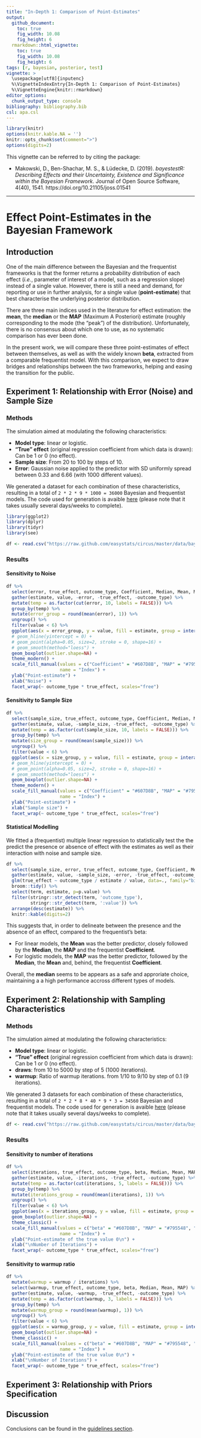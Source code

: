 ---
title: "In-Depth 1: Comparison of Point-Estimates"
output: 
  github_document:
    toc: true
    fig_width: 10.08
    fig_height: 6
  rmarkdown::html_vignette:
    toc: true
    fig_width: 10.08
    fig_height: 6
tags: [r, bayesian, posterior, test]
vignette: >
  \usepackage[utf8]{inputenc}
  %\VignetteIndexEntry{In-Depth 1: Comparison of Point-Estimates}
  %\VignetteEngine{knitr::rmarkdown}
editor_options: 
  chunk_output_type: console
bibliography: bibliography.bib
csl: apa.csl
---

```{r message=FALSE, warning=FALSE, include=FALSE}
library(knitr)
options(knitr.kable.NA = '')
knitr::opts_chunk$set(comment=">")
options(digits=2)
```


This vignette can be referred to by citing the package:

- Makowski, D., Ben-Shachar, M. S., \& Lüdecke, D. (2019). *bayestestR: Describing Effects and their Uncertainty, Existence and Significance within the Bayesian Framework*. Journal of Open Source Software, 4(40), 1541. https://doi.org/10.21105/joss.01541

---

# Effect Point-Estimates in the Bayesian Framework


## Introduction 

One of the main difference between the Bayesian and the frequentist frameworks is that the former returns a probability distribution of each effect (*i.e.*, parameter of interest of a model, such as a regression slope) instead of a single value. However, there is still a need and demand, for reporting or use in further analysis, for a single value (**point-estimate**) that best characterise the underlying posterior distribution.

There are three main indices used in the literature for effect estimation: the **mean**, the **median** or the **MAP** (Maximum A Posteriori) estimate (roughly corresponding to the mode (the "peak") of the distribution). Unfortunately, there is no consensus about which one to use, as no systematic comparison has ever been done.

In the present work, we will compare these three point-estimates of effect between themselves, as well as with the widely known **beta**, extracted from a comparable frequentist model. With this comparison, we expect to draw bridges and relationships between the two frameworks, helping and easing the transition for the public.


## Experiment 1: Relationship with Error (Noise) and Sample Size


### Methods


The simulation aimed at modulating the following characteristics:

- **Model type**: linear or logistic.
- **"True" effect** (original regression coefficient from which data is drawn): Can be 1 or 0 (no effect).
- **Sample size**: From 20 to 100 by steps of 10.
- **Error**: Gaussian noise applied to the predictor with SD uniformly spread between 0.33 and 6.66 (with 1000 different values).

We generated a dataset for each combination of these characteristics, resulting in a total of `2 * 2 * 9 * 1000 = 36000` Bayesian and frequentist models. The code used for generation is avaible [here](https://easystats.github.io/circus/articles/bayesian_indices.html) (please note that it takes usually several days/weeks to complete).

```{r message=FALSE, warning=FALSE}
library(ggplot2)
library(dplyr)
library(tidyr)
library(see)

df <- read.csv("https://raw.github.com/easystats/circus/master/data/bayesSim_study1.csv")
```




### Results


#### Sensitivity to Noise

```{r, message=FALSE, warning=FALSE}
df %>%
  select(error, true_effect, outcome_type, Coefficient, Median, Mean, MAP) %>%
  gather(estimate, value, -error, -true_effect, -outcome_type) %>%
  mutate(temp = as.factor(cut(error, 10, labels = FALSE))) %>% 
  group_by(temp) %>% 
  mutate(error_group = round(mean(error), 1)) %>% 
  ungroup() %>% 
  filter(value < 6) %>% 
  ggplot(aes(x = error_group, y = value, fill = estimate, group = interaction(estimate, error_group))) +
  # geom_hline(yintercept = 0) +
  # geom_point(alpha=0.05, size=2, stroke = 0, shape=16) +
  # geom_smooth(method="loess") +
  geom_boxplot(outlier.shape=NA) +
  theme_modern() +
  scale_fill_manual(values = c("Coefficient" = "#607D8B", "MAP" = "#795548", "Mean" = "#FF9800", "Median" = "#FFEB3B"),
                    name = "Index") +
  ylab("Point-estimate") +
  xlab("Noise") +
  facet_wrap(~ outcome_type * true_effect, scales="free") 
```


#### Sensitivity to Sample Size

```{r, message=FALSE, warning=FALSE}
df %>%
  select(sample_size, true_effect, outcome_type, Coefficient, Median, Mean, MAP) %>%
  gather(estimate, value, -sample_size, -true_effect, -outcome_type) %>%
  mutate(temp = as.factor(cut(sample_size, 10, labels = FALSE))) %>% 
  group_by(temp) %>% 
  mutate(size_group = round(mean(sample_size))) %>% 
  ungroup() %>% 
  filter(value < 6) %>% 
  ggplot(aes(x = size_group, y = value, fill = estimate, group = interaction(estimate, size_group))) +
  # geom_hline(yintercept = 0) +
  # geom_point(alpha=0.05, size=2, stroke = 0, shape=16) +
  # geom_smooth(method="loess") +
  geom_boxplot(outlier.shape=NA) +
  theme_modern() +
  scale_fill_manual(values = c("Coefficient" = "#607D8B", "MAP" = "#795548", "Mean" = "#FF9800", "Median" = "#FFEB3B"),
                    name = "Index") +
  ylab("Point-estimate") +
  xlab("Sample size") +
  facet_wrap(~ outcome_type * true_effect, scales="free")
```



#### Statistical Modelling

We fitted a (frequentist) multiple linear regression to statistically test the the predict the presence or absence of effect with the estimates as well as their interaction with noise and sample size.

```{r, message=FALSE, warning=FALSE}
df %>%
  select(sample_size, error, true_effect, outcome_type, Coefficient, Median, Mean, MAP) %>%
  gather(estimate, value, -sample_size, -error, -true_effect, -outcome_type) %>%
  glm(true_effect ~ outcome_type / estimate / value, data=., family="binomial") %>%
  broom::tidy() %>%
  select(term, estimate, p=p.value) %>%
  filter(stringr::str_detect(term, 'outcome_type'),
         stringr::str_detect(term, ':value')) %>%
  arrange(desc(estimate)) %>% 
  knitr::kable(digits=2) 
```


This suggests that, in order to delineate between the presence and the absence of an effect, compared to the frequentist's beta:

- For linear models, the **Mean** was the better predictor, closely followed by the **Median**, the **MAP** and the frequentist **Coefficient**.
- For logistic models, the **MAP** was the better predictor, followed by the **Median**, the **Mean** and, behind, the frequentist **Coefficient**.

Overall, the **median** seems to be appears as a safe and approriate choice, maintaining a a high performance accross different types of models.

<!-- ```{r, message=FALSE, warning=FALSE} -->
<!-- df %>% -->
<!--   select(sample_size, error, true_effect, outcome_type, beta, Median, Mean, MAP) %>% -->
<!--   gather(estimate, value, -sample_size, -error, -true_effect, -outcome_type) %>% -->
<!--   glm(true_effect ~ outcome_type / value * estimate * sample_size * error, data=., family="binomial") %>% -->
<!--   broom::tidy() %>% -->
<!--   select(term, estimate, p=p.value) %>% -->
<!--   filter(stringr::str_detect(term, 'outcome_type'), -->
<!--          stringr::str_detect(term, ':value')) %>% -->
<!--   mutate( -->
<!--     sample_size = stringr::str_detect(term, 'sample_size'), -->
<!--     error = stringr::str_detect(term, 'error'), -->
<!--     term = stringr::str_remove(term, "estimate"), -->
<!--     term = stringr::str_remove(term, "outcome_type"), -->
<!--     p = paste0(sprintf("%.2f", p), ifelse(p < .001, "***", ifelse(p < .01, "**", ifelse(p < .05, "*", ""))))) %>% -->
<!--   arrange(sample_size, error, term) %>%  -->
<!--   select(-sample_size, -error) %>%  -->
<!--   knitr::kable(digits=2)  -->
<!-- ``` -->


<!-- This suggests that, in order to delineate between the presence and the absence of an effect, compared to the frequentist's beta: -->

<!-- - For linear Models; -->

<!--   - The **mean**, followed closely by the **median**, and the **MAP** estimate had a superior performance, altough not significantly. -->
<!--   - The **mean**, followed closely by the **median**, and the **MAP** estimate, were less affected by noise, altough not significantly. -->
<!--   - No difference for the sensitivity to sample size was found. -->

<!-- - For logistic models: -->

<!--   - The **MAP** estimate, followed by the **median** and the **mean**, estimate had a superior performance. -->
<!--   - The **MAP** estimate, followed by the **median**, and the **mean**, were less affected by noise, altough not significantly. -->
<!--   - The **MAP** estimate, followed by the **mean**, and the **median**, were less affected by sample size, altough not significantly. -->


## Experiment 2: Relationship with Sampling Characteristics



### Methods

The simulation aimed at modulating the following characteristics:

- **Model type**: linear or logistic.
- **"True" effect** (original regression coefficient from which data is drawn): Can be 1 or 0 (no effect).
- **draws**: from 10 to 5000 by step of 5 (1000 iterations).
- **warmup**: Ratio of warmup iterations. from 1/10 to 9/10 by step of 0.1 (9 iterations).

We generated 3 datasets for each combination of these characteristics, resulting in a total of `2 * 2 * 8 * 40 * 9 * 3 = 34560` Bayesian and frequentist models. The code used for generation is avaible [here](https://easystats.github.io/circus/articles/bayesian_indices.html) (please note that it takes usually several days/weeks to complete).

```{r message=FALSE, warning=FALSE}
df <- read.csv("https://raw.github.com/easystats/circus/master/data/bayesSim_study2.csv")
```

### Results


#### Sensitivity to number of iterations

```{r, message=FALSE, warning=FALSE}
df %>%
  select(iterations, true_effect, outcome_type, beta, Median, Mean, MAP) %>%
  gather(estimate, value, -iterations, -true_effect, -outcome_type) %>%
  mutate(temp = as.factor(cut(iterations, 5, labels = FALSE))) %>% 
  group_by(temp) %>% 
  mutate(iterations_group = round(mean(iterations), 1)) %>% 
  ungroup() %>% 
  filter(value < 6) %>%
  ggplot(aes(x = iterations_group, y = value, fill = estimate, group = interaction(estimate, iterations_group))) +
  geom_boxplot(outlier.shape=NA) +
  theme_classic() +
  scale_fill_manual(values = c("beta" = "#607D8B", "MAP" = "#795548", "Mean" = "#FF9800", "Median" = "#FFEB3B"),
                    name = "Index") +
  ylab("Point-estimate of the true value 0\n") +
  xlab("\nNumber of Iterations") +
  facet_wrap(~ outcome_type * true_effect, scales="free") 
```


#### Sensitivity to warmup ratio

```{r, message=FALSE, warning=FALSE}
df %>%
  mutate(warmup = warmup / iterations) %>% 
  select(warmup, true_effect, outcome_type, beta, Median, Mean, MAP) %>%
  gather(estimate, value, -warmup, -true_effect, -outcome_type) %>%
  mutate(temp = as.factor(cut(warmup, 3, labels = FALSE))) %>% 
  group_by(temp) %>% 
  mutate(warmup_group = round(mean(warmup), 1)) %>% 
  ungroup() %>% 
  filter(value < 6) %>% 
  ggplot(aes(x = warmup_group, y = value, fill = estimate, group = interaction(estimate, warmup_group))) +
  geom_boxplot(outlier.shape=NA) +
  theme_classic() +
  scale_fill_manual(values = c("beta" = "#607D8B", "MAP" = "#795548", "Mean" = "#FF9800", "Median" = "#FFEB3B"),
                    name = "Index") +
  ylab("Point-estimate of the true value 0\n") +
  xlab("\nNumber of Iterations") +
  facet_wrap(~ outcome_type * true_effect, scales="free") 
```

## Experiment 3: Relationship with Priors Specification


## Discussion

Conclusions can be found in the [guidelines section](https://easystats.github.io/bayestestR/articles/guidelines.html).
